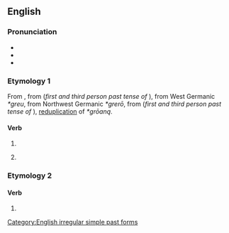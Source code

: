 ==English==

===Pronunciation===
* {{IPA|en|/ɡɹuː/}}
* {{audio|en|en-us-grew.ogg|Audio (US)}}
* {{rhymes|en|uː}}

===Etymology 1===
From {{inherited|en|enm|grew}}, from {{inherited|en|ang|grēow}} (''first and third person past tense of'' {{m|ang|grōwan}}), from West Germanic ''*greu'', from Northwest Germanic ''*grerō'', from {{inherited|en|gem-pro|*gegrō}} (''first and third person past tense of'' {{m|gem-pro|*grōaną}}), [[Appendix:Glossary#reduplication|reduplication]] of ''*grōaną''.

====Verb====
{{head|en|verb form}}

# {{en-simple past of|grow}}
# {{lb|en|colloquial|nonstandard}} {{past participle of|en|grow|nocat=1}}

===Etymology 2===

====Verb====
{{en-verb}}

# {{alt form|en|grue||shudder with fear}}

[[Category:English irregular simple past forms]]